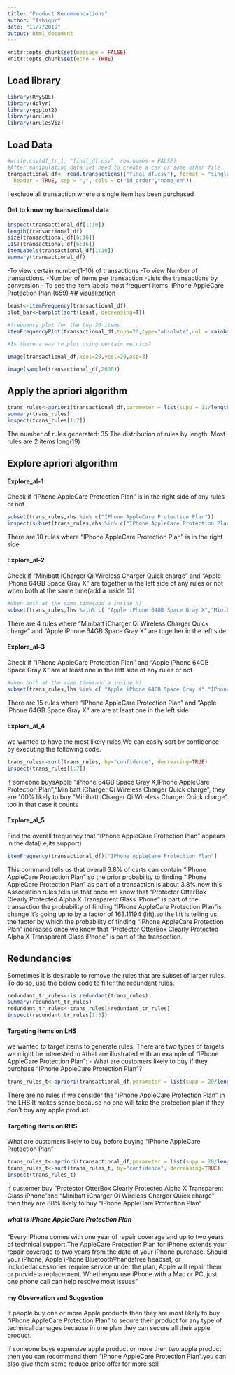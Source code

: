 ```yaml
---
title: "Product Recommendations"
author: "Ashiqur"
date: "11/7/2019"
output: html_document
---
```


```r
knitr::opts_chunk$set(message = FALSE)
knitr::opts_chunk$set(echo = TRUE)
```
## Load library
```r
library(RMySQL)
library(dplyr)
library(ggplot2)
library(arules)
library(arulesViz)
```
## Load Data
```r
#write.csv(df_tr_1, "final_df.csv", row.names = FALSE)
#After manipulating data set need to create a csv or some other file 
transactional_df<- read.transactions(("final_df.csv"), format = "single", 
  header = TRUE, sep = ",", cols = c("id_order","name_en"))


```
I exclude all transaction where a single item has been purchased 

#### Get to know my transactional data
```r
inspect(transactional_df[1:10])
length(transactional_df)
size(transactional_df[6:16]) 
LIST(transactional_df[6:16]) 
itemLabels(transactional_df[1:10]) 
summary(transactional_df)
```
-To view certain number(1-10) of transactions
-To view Number of transactions.
-Number of items per transaction 
-Lists the transactions by conversion 
- To see the item labels 
most frequent items: IPhone AppleCare Protection Plan (659)
## visualization 

```r
least<-itemFrequency(transactional_df)
plot_bar<-barplot(sort(least, decreasing=T))

#frequency plot for the top 20 items
itemFrequencyPlot(transactional_df,topN=20,type="absolute",col = rainbow(20),cex.name=0.7,horiz=TRUE)

#Is there a way to plot using certain metrics?

image(transactional_df,xcol=20,ycol=20,asp=3)

image(sample(transactional_df,2000))
```

## Apply the apriori algorithm
```r
trans_rules<-apriori(transactional_df,parameter = list(supp = 11/length(transactional_df), conf=0.5))
summary(trans_rules)
inspect(trans_rules[1:7])
```
The number of rules generated: 35
The distribution of rules by length: Most rules are 2 items long(19)

## Explore apriori algorithm

#### Explore_al-1

Check if "IPhone AppleCare Protection Plan" is in the right side  of any rules or not
```r
subset(trans_rules,rhs %in% c("IPhone AppleCare Protection Plan"))
inspect(subset(trans_rules,rhs %in% c("IPhone AppleCare Protection Plan")))
```
There are 10 rules where "IPhone AppleCare Protection Plan" is in the right side

#### Explore_al-2

Check if "Minibatt iCharger Qi Wireless Charger Quick charge" and "Apple iPhone 64GB Space Gray X " are together  in the left side of any rules or not
when both at the same time(add a inside %)
```r
#when both at the same time(add a inside %)
subset(trans_rules,lhs %ain% c( "Apple iPhone 64GB Space Gray X","Minibatt iCharger Qi Wireless Charger Quick charge"))                                                                           
```
There are 4 rules where "Minibatt iCharger Qi Wireless Charger Quick charge" and "Apple iPhone 64GB Space Gray X " are together  in the left side

#### Explore_al-3

Check if "IPhone AppleCare Protection Plan" and "Apple iPhone 64GB Space Gray X " are at least one in the left side of any rules or not
```r
#when both at the same time(add a inside %)
subset(trans_rules,lhs %in% c( "Apple iPhone 64GB Space Gray X","IPhone AppleCare Protection Plan"))                                                                           
```
There are 15 rules where "IPhone AppleCare Protection Plan" and "Apple iPhone 64GB Space Gray X " are are at least one  in the left side 

#### Explore_al_4

we wanted to have the most likely rules,We can easily sort by confidence by executing the following code.
```r
trans_rules<-sort(trans_rules, by="confidence", decreasing=TRUE)
inspect(trans_rules[1:7])
```
if someone buysApple "iPhone 64GB Space Gray X,IPhone AppleCare Protection Plan","Minibatt iCharger Qi Wireless Charger Quick charge", they are 100% likely to buy "Minibatt iCharger Qi Wireless Charger Quick charge" too in that case it counts

#### Explore_al_5

Find the overall frequency that "IPhone AppleCare Protection Plan" appears in the data(i.e,its support)
```r
itemFrequency(transactional_df)["IPhone AppleCare Protection Plan"]
```
 This command tells us that overall 3.8% of carts can contain "IPhone AppleCare Protection Plan" so the prior probability to finding "IPhone AppleCare Protection Plan" as part of a transaction is about 3.8%.now this Association rules tells us that once we know that "Protector OtterBox Clearly Protected Alpha X Transparent Glass iPhone" is part of the transaction the probability of finding "IPhone AppleCare Protection Plan"is change it's going up to by a factor of 163.11194 (lift).so the lift is telling us the factor by which the probability of finding "IPhone AppleCare Protection Plan" increases once we know that "Protector OtterBox Clearly Protected Alpha X Transparent Glass iPhone" is part of the transection.
 
## Redundancies

Sometimes it is desirable to remove the rules that are subset of larger rules. To do so, use the below code to filter the redundant rules.
```r
redundant_tr_rules<-is.redundant(trans_rules)
summary(redundant_tr_rules)
redundant_tr_rules<-trans_rules[!redundant_tr_rules]
inspect(redundant_tr_rules[1:5])
```

#### Targeting Items on LHS

we wanted to target items to generate rules. There are two types of targets we might be interested in #that are illustrated with an example of “IPhone AppleCare Protection Plan”:
- What are customers likely to buy if they purchase "IPhone AppleCare Protection Plan"?

```r
trans_rules_t<-apriori(transactional_df,parameter = list(supp = 20/length(transactional_df), conf=0.4),appearance =list(default="rhs",lhs="IPhone AppleCare Protection Plan"))

```
There are no rules if we consider the "iPhone AppleCare Protection Plan" in the LHS.It makes sense because no one will take the protection plan if they don't buy any apple product. 

#### Targeting Items on RHS

What are customers likely to buy before buying "IPhone AppleCare Protection Plan"
```r
trans_rules_t<-apriori(transactional_df,parameter = list(supp = 20/length(transactional_df), conf=0.4),appearance =list(default="lhs",rhs="IPhone AppleCare Protection Plan"))
trans_rules_t<-sort(trans_rules_t, by="confidence", decreasing=TRUE)
inspect(trans_rules_t)

```
if customer buy "Protector OtterBox Clearly Protected Alpha X Transparent Glass iPhone"and "Minibatt iCharger Qi Wireless Charger Quick charge" then they are 88% likely to buy "IPhone AppleCare Protection Plan" 

##### what is iPhone AppleCare Protection Plan

"Every iPhone comes with one year of repair coverage and up to two years of technical support.The AppleCare Protection Plan for iPhone extends your repair coverage to two years from the date of your iPhone purchase. Should your iPhone, Apple iPhone Bluetooth®handsfree headset, or includedaccessories require service under the plan, Apple will repair them or provide a replacement. Whetheryou use iPhone with a Mac or PC, just one phone call can help resolve most issues"

#### my Observation and Suggestion

if people buy one or more Apple products then they are most likely to buy "iPhone AppleCare Protection Plan" to secure their product for any type of technical damages
because in one plan they can secure all their apple product.

if someone buys expensive apple product or more then two apple product then you can recommend them "iPhone AppleCare Protection Plan".you can also give them some reduce price offer for more selll